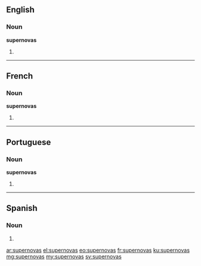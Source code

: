==English==

===Noun===
'''supernovas'''

# {{plural of|supernova}}

----

==French==

===Noun===
'''supernovas''' {{f}}

# {{plural of|supernova|lang=fr}}

----

==Portuguese==

===Noun===
'''supernovas''' {{f}}

# {{plural of|supernova|lang=pt}}

----

==Spanish==

===Noun===
{{head|es|noun form|g=m-p}}

# {{plural of|lang=es|[[supernova]]|nocat=1}}

[[ar:supernovas]]
[[el:supernovas]]
[[eo:supernovas]]
[[fr:supernovas]]
[[ku:supernovas]]
[[mg:supernovas]]
[[my:supernovas]]
[[sv:supernovas]]